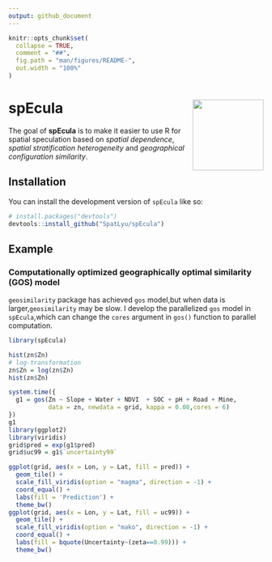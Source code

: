 ```yaml
---
output: github_document
---
```


<!-- README.md is generated from README.Rmd. Please edit that file -->

```r
knitr::opts_chunk$set(
  collapse = TRUE,
  comment = "##",
  fig.path = "man/figures/README-",
  out.width = "100%"
)
```

# spEcula <img src="man/figures/logo.png" align="right" height="140"/>

<!-- badges: start -->
<!-- badges: end -->

The goal of **spEcula** is to make it easier to use R for spatial speculation based on *spatial dependence*, *spatial stratification heterogeneity* and *geographical configuration similarity*.

## Installation

You can install the development version of `spEcula` like so:

``` r
# install.packages("devtools")
devtools::install_github("SpatLyu/spEcula")
```

## Example

### Computationally optimized geographically optimal similarity (GOS) model

  `geosimilarity` package has achieved `gos` model,but when data is larger,`geosimilarity` may be slow. I develop the parallelized `gos` model in `spEcula`,which can change the `cores` argument in `gos()` function to parallel computation.

```r
library(spEcula)

hist(zn$Zn)
# log-transformation
zn$Zn = log(zn$Zn)
hist(zn$Zn)
```

```r
system.time({
  g1 = gos(Zn ~ Slope + Water + NDVI  + SOC + pH + Road + Mine,
           data = zn, newdata = grid, kappa = 0.08,cores = 6)
})
g1
library(ggplot2)
library(viridis)
grid$pred = exp(g1$pred)
grid$uc99 = g1$`uncertainty99`

ggplot(grid, aes(x = Lon, y = Lat, fill = pred)) +
  geom_tile() +
  scale_fill_viridis(option = "magma", direction = -1) + 
  coord_equal() +
  labs(fill = 'Prediction') +
  theme_bw() 
ggplot(grid, aes(x = Lon, y = Lat, fill = uc99)) +
  geom_tile() +
  scale_fill_viridis(option = "mako", direction = -1) + 
  coord_equal() +
  labs(fill = bquote(Uncertainty~(zeta==0.99))) +
  theme_bw() 
```

